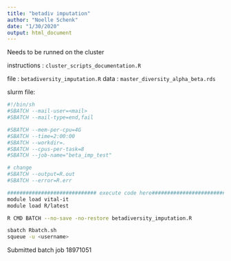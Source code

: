 ```yaml
---
title: "betadiv imputation"
author: "Noelle Schenk"
date: "1/30/2020"
output: html_document
---
```


Needs to be runned on the cluster

instructions : `cluster_scripts_documentation.R`

file : `betadiversity_imputation.R`
data : `master_diversity_alpha_beta.rds`

slurm file:
```bash
#!/bin/sh
#SBATCH --mail-user=<mail>
#SBATCH --mail-type=end,fail

#SBATCH --mem-per-cpu=4G
#SBATCH --time=2:00:00
#SBATCH --workdir=.
#SBATCH --cpus-per-task=8
#SBATCH --job-name="beta_imp_test"

# change
#SBATCH --output=R.out
#SBATCH --error=R.err

############################# execute code here################################
module load vital-it
module load R/latest

R CMD BATCH --no-save -no-restore betadiversity_imputation.R
```

```bash
sbatch Rbatch.sh
squeue -u <username>
```

Submitted batch job 18971051
